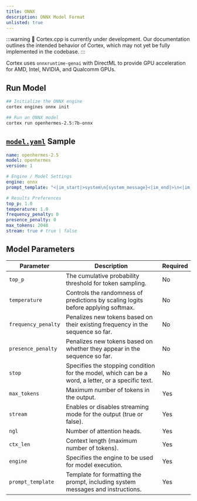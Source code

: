 ```yaml
---
title: ONNX
description: ONNX Model Format
unlisted: true
---
```


:::warning
🚧 Cortex.cpp is currently under development. Our documentation outlines the intended behavior of Cortex, which may not yet be fully implemented in the codebase.
:::

Cortex uses `onnxruntime-genai` with DirectML to provide GPU acceleration for AMD, Intel, NVIDIA, and Qualcomm GPUs.

## Run Model
```bash
## Initialize the ONNX engine
cortex engines onnx init

## Run an ONNX model
cortex run openhermes-2.5:7b-onnx
```
## [`model.yaml`](/docs/capabilities/models/model-yaml) Sample
```yaml
name: openhermes-2.5
model: openhermes
version: 1

# Engine / Model Settings
engine: onnx
prompt_template: "<|im_start|>system\n{system_message}<|im_end|>\n<|im_start|>user\n{prompt}<|im_end|>\n<|im_start|>assistant\n"

# Results Preferences
top_p: 1.0
temperature: 1.0
frequency_penalty: 0
presence_penalty: 0
max_tokens: 2048 
stream: true # true | false

```
## Model Parameters

| **Parameter**          | **Description**                                                                      | **Required** |
|------------------------|--------------------------------------------------------------------------------------|--------------|
| `top_p`                | The cumulative probability threshold for token sampling.                             | No  |
| `temperature`          | Controls the randomness of predictions by scaling logits before applying softmax.    | No   |
| `frequency_penalty`    | Penalizes new tokens based on their existing frequency in the sequence so far.       | No   |
| `presence_penalty`     | Penalizes new tokens based on whether they appear in the sequence so far.            | No   |
| `stop`                 | Specifies the stopping condition for the model, which can be a word, a letter, or a specific text. | No          |
| `max_tokens`           | Maximum number of tokens in the output.                                              | Yes          |
| `stream`               | Enables or disables streaming mode for the output (true or false).                   | Yes          |
| `ngl`                  | Number of attention heads.                                                           | Yes          |
| `ctx_len`              | Context length (maximum number of tokens).                                           | Yes          |
| `engine`               | Specifies the engine to be used for model execution.                                 | Yes          |
| `prompt_template`      | Template for formatting the prompt, including system messages and instructions.      | Yes          |


<!-- :::info
You can download a `ONNX` model from the following:
- [Cortex Model Repos](/docs/capabilities/models/sources/cortex-hub)
- [HuggingFace Model Repos](/docs/capabilities/models/sources/hugging-face)
::: -->